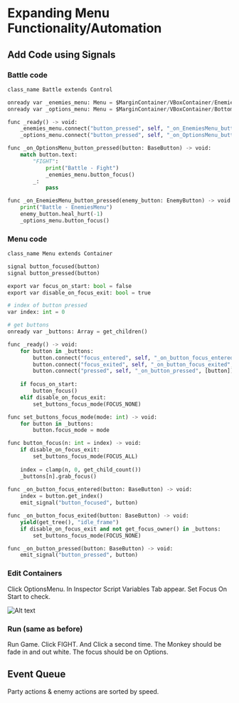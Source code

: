 # Expanding Menu Functionality/Automation

## Add Code using Signals

### Battle code

```py {3} filename="Battle.gd"
class_name Battle extends Control

onready var _enemies_menu: Menu = $MarginContainer/VBoxContainer/EnemiesMenu
onready var _options_menu: Menu = $MarginContainer/VBoxContainer/Bottom/Options/MarginContainer/OptionsMenu

func _ready() -> void:
	_enemies_menu.connect("button_pressed", self, "_on_EnemiesMenu_button_pressed")
	_options_menu.connect("button_pressed", self, "_on_OptionsMenu_button_pressed")

func _on_OptionsMenu_button_pressed(button: BaseButton) -> void:
	match button.text:
		"FIGHT":
			print("Battle - Fight")
			_enemies_menu.button_focus()
		_:
			pass

func _on_EnemiesMenu_button_pressed(enemy_button: EnemyButton) -> void:
	print("Battle - EnemiesMenu")
	enemy_button.heal_hurt(-1)
	_options_menu.button_focus()

```

### Menu code

```py {3} filename="Menu.gd"
class_name Menu extends Container

signal button_focused(button)
signal button_pressed(button)

export var focus_on_start: bool = false
export var disable_on_focus_exit: bool = true

# index of button pressed
var index: int = 0

# get buttons
onready var _buttons: Array = get_children()

func _ready() -> void:
	for button in _buttons:
		button.connect("focus_entered", self, "_on_button_focus_entered", [button])
		button.connect("focus_exited", self, "_on_button_focus_exited", [button])
		button.connect("pressed", self, "_on_button_pressed", [button])
	
	if focus_on_start:
		button_focus()
	elif disable_on_focus_exit:
		set_buttons_focus_mode(FOCUS_NONE)

func set_buttons_focus_mode(mode: int) -> void:
	for button in _buttons:
		button.focus_mode = mode

func button_focus(n: int = index) -> void:
	if disable_on_focus_exit:
		set_buttons_focus_mode(FOCUS_ALL)
	
	index = clamp(n, 0, get_child_count())
	_buttons[n].grab_focus()
	
func _on_button_focus_entered(button: BaseButton) -> void:
	index = button.get_index()
	emit_signal("button_focused", button)

func _on_button_focus_exited(button: BaseButton) -> void:
	yield(get_tree(), "idle_frame")
	if disable_on_focus_exit and not get_focus_owner() in _buttons:
		set_buttons_focus_mode(FOCUS_NONE)

func _on_button_pressed(button: BaseButton) -> void:
	emit_signal("button_pressed", button)

```

### Edit Containers

Click OptionsMenu. In Inspector Script Variables Tab appear. 
Set Focus On Start to check.

![Alt text](../../images/08-battle-scene-02.png)

### Run (same as before)

Run Game. Click FIGHT. And Click a second time. 
The Monkey should be fade in and out white. The focus should be on Options.

## Event Queue

Party actions & enemy actions are sorted by speed.
